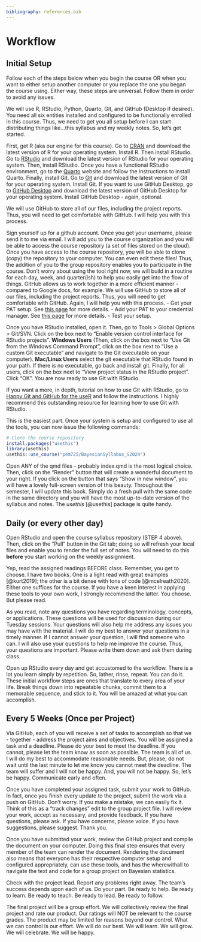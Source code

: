```yaml
---
bibliography: references.bib
---
```


# Workflow

## Initial Setup

Follow each of the steps below when you begin the course OR when you want to either setup another computer or you replace the one you began the course using.  Either way, these steps are universal.  Follow them in order to avoid any issues.

::: {.callout-note collapse="true" title="STEP 1: Install the Tools"}
We will use R, RStudio, Python, Quarto, Git, and GitHub (Desktop if desired). You need all six entities installed and configured to be functionally enrolled in this course. Thus, we need to get you all setup before I can start distributing things like...this syllabus and my weekly notes. So, let's get started.

First, get R (aka our engine for this course). Go to [CRAN](https://cran.r-project.org/) and download the latest version of R for your operating system. Install R. Then install RStudio. Go to [RStudio](https://rstudio.com/products/rstudio/download/) and download the latest version of RStudio for your operating system. Then, install RStudio. <thank you copilot> Once you have a functional RStudio environment, go to the [Quarto](https://quarto.org/) website and follow the instructions to install Quarto. Finally, install Git. Go to [Git](https://git-scm.com/downloads) and download the latest version of Git for your operating system. Install Git. If you want to use GitHub Desktop, go to [GitHub Desktop](https://desktop.github.com/) and download the latest version of GitHub Desktop for your operating system. Install GitHub Desktop - again, optional.
:::

::: {.callout-note collapse="true" title="STEP 2: Get a GitHub account (and send to me)"}
We will use GitHub to store all of our files, including the project reports. Thus, you will need to get comfortable with GitHub. I will help you with this process.

Sign yourself up for a github account. Once you get your username, please send it to me via email. I will add you to the course organization and you will be able to access the course repository (a set of files stored on the cloud). Once you have access to the course repository, you will be able to clone (copy) the repository to your computer. You can even edit these files! Thus, the addition of you to the group repository enables you to participate in the course. Don't worry about using the tool right now, we will build in a routine for each day, week, and quarter(ish) to help you easily get into the flow of things. GitHub allows us to work together in a more efficient manner - compared to Google docs, for example. We will use GitHub to store all of our files, including the project reports. Thus, you will need to get comfortable with GitHub. Again, I will help you with this process. - Get your PAT setup. See [this page](https://happygitwithr.com/https-pat) for more details. - Add your PAT to your credential manager. See [this page](https://happygitwithr.com/https-pat#store-pat) for more details. - Test your setup.
:::

::: {.callout-note collapse="true" title="STEP 3: Open RStudio and set up Git"}
Once you have RStudio installed, open it. Then, go to Tools \> Global Options \> Git/SVN. Click on the box next to "Enable version control interface for RStudio projects". **Windows Users** (Then, click on the box next to "Use Git from the Windows Command Prompt", click on the box next to "Use a custom Git executable" and navigate to the Git executable on your computer). **Mac/Linux Users** select the git executable that RStudio found in your path. If there is no executable, go back and install git. Finally, for all users, click on the box next to "View project status in the RStudio project". Click "OK". You are now ready to use Git with RStudio.

If you want a more, in depth, tutorial on how to use Git with RStudio, go to [Happy Git and GitHub for the useR](https://happygitwithr.com/) and follow the instructions. I highly recommend this outstanding resource for learning how to use Git with RStudio.
:::

::: {.callout-note collapse="true" title="STEP 4: Clone the course repository"}
This is the easiest part. Once your system is setup and configured to use all the tools, you can now issue the following commands:

```r
# Clone the course repository
install.packages("usethis")
library(usethis)
usethis::use_course("pem725/BayesianSyllabus_S2024")
```
:::

::: {.callout-note collapse="true" title="STEP 5: Render the syllabus & read (often)"}
Open ANY of the qmd files - probably index.qmd is the most logical choice. Then, click on the "Render" button that will create a wonderful document to your right. If you click on the button that says "Show in new window", you will have a lovely full-screen version of this beauty. Throughout the semester, I will update this book. Simply do a fresh pull with the same code in the same directory and you will have the most up-to-date version of the syllabus and notes. The $usethis$ [@usethis] package is quite handy.
:::

## Daily (or every other day)

::: {.callout-important title="Pull the latest changes from GitHub (5 mins max)"}
Open RStudio and open the course syllabus repository (STEP 4 above). Then, click on the "Pull" button in the Git tab; doing so will refresh your local files and enable you to render the full set of notes. You will need to do this **before** you start working on the weekly assignment.
:::

::: {.callout-tip title="Read the assigned readings (before Tuesday each week; 4 hours max/week)"}
Yep, read the assigned readings BEFORE class. Remember, you get to choose. I have two books. One is a light read with great examples [@kurt2019]; the other is a bit dense with tons of code [@mcelreath2020]. Either one suffices for the course. If you have a keen interest in applying these tools to your own work, I strongly recommend the latter. You choose. But please read.
:::

::: {.callout-note title="Write down your questions from the assigned readings"}
As you read, note any questions you have regarding terminology, concepts, or applications. These questions will be used for discussion during our Tuesday sessions.  Your questions will also help me address any issues you may have with the material. I will do my best to answer your questions in a timely manner. If I cannot answer your question, I will find someone who can. I will also use your questions to help me improve the course. Thus, your questions are important. Please write them down and ask them during class.
:::

::: {.callout-note title="Work on the weekly assignment (before Thursday each week; 4 hours max/week)"}
Open up RStudio every day and get accustomed to the workflow.  There is a lot you learn simply by repetition.  So, lather, rinse, repeat.  You can do it.  These initial workflow steps are ones that translate to every area of your life.  Break things down into repeatable chunks, commit them to a memorable sequence, and stick to it.  You will be amazed at what you can accomplish.
:::

## Every 5 Weeks (Once per Project)

::: {.callout-note title="Check your assignments for the project"}
Via GitHub, each of you will receive a set of tasks to accomplish so that we - together - address the project aims and objectives.  You will be assigned a task and a deadline.  Please do your best to meet the deadline.  If you cannot, please let the team know as soon as possible.  The team is all of us.  I will do my best to accommodate reasonable needs.  But, please, do not wait until the last minute to let me know you cannot meet the deadline.  The team will suffer and I will not be happy.  And, you will not be happy.  So, let's be happy.  Communicate early and often.
:::

::: {.callout-note title="Submit all contributions to GitHub"}
Once you have completed your assigned task, submit your work to GitHub.  In fact, once you finish every update to the project, submit the work via a push on GitHub.  Don't worry.  If you make a mistake, we can easily fix it.  Think of this as a "track changes" edit to the group project file.  I will review your work, accept as necessary, and provide feedback.  If you have questions, please ask.  If you have concerns, please voice.  If you have suggestions, please suggest.  Thank you.
:::

::: {.callout-note title="Review GitHub project and compile **on your computer**"}
Once you have submitted your work, review the GitHub project and compile the document on your computer.  Doing this final step ensures that every member of the team can render the document.  Rendering the document also means that everyone has their respective computer setup and configured appropriately, can use these tools, and has the wherewithall to navigate the text and code for a group project on Bayesian statistics.  
:::

::: {.callout-note title="Ensure project lead can render the final report"}
Check with the project lead.  Report any problems right away.  The team's success depends upon each of us.  Do your part.  Be ready to help.  Be ready to learn.  Be ready to teach.  Be ready to lead.  Be ready to follow.
:::

::: {.callout-note title="Submit and celebrate!"}
The final project will be a group effort.  We will collectively review the final project and rate our product.  Our ratings will NOT be relevant to the course grades.  The product may be limited for reasons beyond our control.  What we can control is our effort.  We will do our best.  We will learn.  We will grow.  We will celebrate.  We will be happy.
:::

